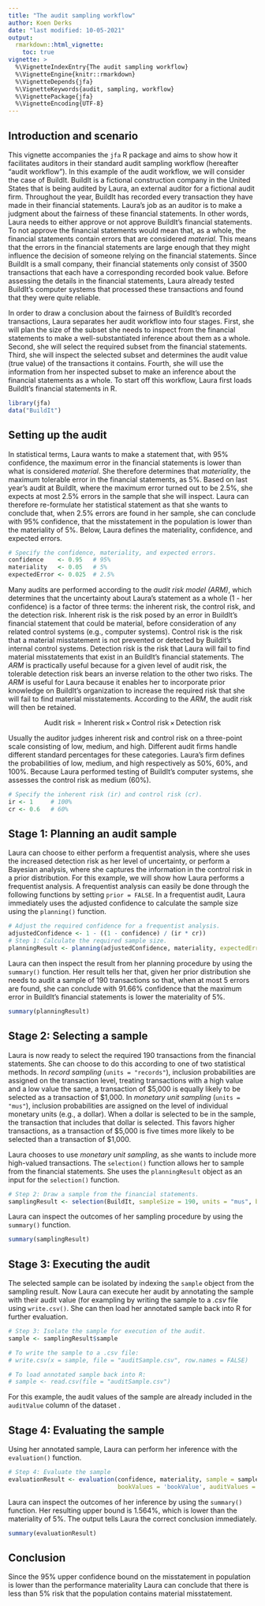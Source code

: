 ```yaml
---
title: "The audit sampling workflow"
author: Koen Derks
date: "last modified: 10-05-2021"
output: 
  rmarkdown::html_vignette:
    toc: true
vignette: >
  %\VignetteIndexEntry{The audit sampling workflow}
  %\VignetteEngine{knitr::rmarkdown}
  %\VignetteDepends{jfa}
  %\VignetteKeywords{audit, sampling, workflow}
  %\VignettePackage{jfa}
  %\VignetteEncoding{UTF-8}
---
```


## Introduction and scenario

This vignette accompanies the `jfa` R package and aims to show how it facilitates auditors in their standard audit sampling workflow (hereafter "audit workflow"). In this example of the audit workflow, we will consider the case of BuildIt. BuildIt is a fictional construction company in the United States that is being audited by Laura, an external auditor for a fictional audit firm. Throughout the year, BuildIt has recorded every transaction they have made in their financial statements. Laura's job as an auditor is to make a judgment about the fairness of these financial statements. In other words, Laura needs to either approve or not approve BuildIt's financial statements. To not approve the financial statements would mean that, as a whole, the financial statements contain errors that are considered *material*. This means that the errors in the financial statements are large enough that they might influence the decision of someone relying on the financial statements. Since BuildIt is a small company, their financial statements only consist of 3500 transactions that each have a corresponding recorded book value. Before assessing the details in the financial statements, Laura already tested BuildIt's computer systems that processed these transactions and found that they were quite reliable. 

In order to draw a conclusion about the fairness of BuildIt's recorded transactions, Laura separates her audit workflow into four stages. First, she will plan the size of the subset she needs to inspect from the financial statements to make a well-substantiated inference about them as a whole. Second, she will select the required subset from the financial statements. Third, she will inspect the selected subset and determines the audit value (true value) of the transactions it contains. Fourth, she will use the information from her inspected subset to make an inference about the financial statements as a whole. To start off this workflow, Laura first loads BuildIt's financial statements in R.

```r
library(jfa)
data("BuildIt")
```

## Setting up the audit

In statistical terms, Laura wants to make a statement that, with 95% confidence, the maximum error in the financial statements is lower than what is considered *material*. She therefore determines that *materiality*, the maximum tolerable error in the financial statements, as 5%. Based on last year's audit at BuildIt, where the maximum error turned out to be 2.5%, she expects at most 2.5% errors in the sample that she will inspect. Laura can therefore re-formulate her statistical statement as that she wants to conclude that, when 2.5% errors are found in her sample, she can conclude with 95% confidence, that the misstatement in the population is lower than the materiality of 5%. Below, Laura defines the materiality, confidence, and expected errors.

```r
# Specify the confidence, materiality, and expected errors.
confidence    <- 0.95   # 95%
materiality   <- 0.05   # 5%
expectedError <- 0.025  # 2.5%
```

Many audits are performed according to the *audit risk model (ARM)*, which determines that the uncertainty about Laura's statement as a whole (1 - her confidence) is a factor of three terms: the inherent risk, the control risk, and the detection risk. Inherent risk is the risk posed by an error in BuildIt's financial statement that could be material, before consideration of any related control systems (e.g., computer systems). Control risk is the risk that a material misstatement is not prevented or detected by BuildIt's internal control systems. Detection risk is the risk that Laura will fail to find material misstatements that exist in an BuildIt's financial statements. The *ARM* is practically useful because for a given level of audit risk, the tolerable detection risk bears an inverse relation to the other two risks. The *ARM* is useful for Laura because it enables her to incorporate prior knowledge on BuildIt's organization to increase the required risk that she will fail to find material misstatements. According to the *ARM*, the audit risk will then be retained.

$$ \text{Audit risk} = \text{Inherent risk} \,\times\, \text{Control risk} \,\times\, \text{Detection risk}$$

Usually the auditor judges inherent risk and control risk on a three-point scale consisting of low, medium, and high. Different audit firms handle different standard percentages for these categories. Laura's firm defines the probabilities of low, medium, and high respectively as 50%, 60%, and 100%. Because Laura performed testing of BuildIt's computer systems, she assesses the control risk as medium (60%).

```r
# Specify the inherent risk (ir) and control risk (cr).
ir <- 1     # 100%
cr <- 0.6   # 60%
```

## Stage 1: Planning an audit sample

Laura can choose to either perform a frequentist analysis, where she uses the increased detection risk as her level of uncertainty, or perform a Bayesian analysis, where she captures the information in the control risk in a prior distribution. For this example, we will show how Laura performs a frequentist analysis. A frequentist analysis can easily be done through the following functions by setting `prior = FALSE`. In a frequentist audit, Laura immediately uses the adjusted confidence to calculate the sample size using the `planning()` function.

```r
# Adjust the required confidence for a frequentist analysis.
adjustedConfidence <- 1 - ((1 - confidence) / (ir * cr))
# Step 1: Calculate the required sample size.
planningResult <- planning(adjustedConfidence, materiality, expectedError = expectedError)
```

Laura can then inspect the result from her planning procedure by using the `summary()` function. Her result tells her that, given her prior distribution she needs to audit a sample of 190 transactions so that, when at most 5 errors are found, she can conclude with 91.66% confidence that the maximum error in BuildIt's financial statements is lower the materiality of 5%. 

```r
summary(planningResult)
```

## Stage 2: Selecting a sample

Laura is now ready to select the required 190 transactions from the financial statements. She can choose to do this according to one of two statistical methods. In *record sampling* (`units = "records"`), inclusion probabilities are assigned on the transaction level, treating transactions with a high value and a low value the same, a transaction of $5,000 is equally likely to be selected as a transaction of $1,000. In *monetary unit sampling* (`units = "mus"`), inclusion probabilities are assigned on the level of individual monetary units (e.g., a dollar). When a dollar is selected to be in the sample, the transaction that includes that dollar is selected. This favors higher transactions, as a transaction of \$5,000 is five times more likely to be selected than a transaction of \$1,000. 

Laura chooses to use *monetary unit sampling*, as she wants to include more high-valued transactions. The `selection()` function allows her to sample from the financial statements. She uses the `planningResult` object as an input for the `selection()` function.

```r
# Step 2: Draw a sample from the financial statements.
samplingResult <- selection(BuildIt, sampleSize = 190, units = "mus", bookValues = "bookValue")
```

Laura can inspect the outcomes of her sampling procedure by using the `summary()` function.

```r
summary(samplingResult)
```

## Stage 3: Executing the audit

The selected sample can be isolated by indexing the `sample` object from the sampling result. Now Laura can execute her audit by annotating the sample with their audit value (for exampling by writing the sample to a *.csv* file using `write.csv()`. She can then load her annotated sample back into R for further evaluation.

```r
# Step 3: Isolate the sample for execution of the audit.
sample <- samplingResult$sample

# To write the sample to a .csv file:
# write.csv(x = sample, file = "auditSample.csv", row.names = FALSE)

# To load annotated sample back into R:
# sample <- read.csv(file = "auditSample.csv")
```

For this example, the audit values of the sample are already included in the `auditValue` column of the dataset .

## Stage 4: Evaluating the sample

Using her annotated sample, Laura can perform her inference with the `evaluation()` function.

```r
# Step 4: Evaluate the sample
evaluationResult <- evaluation(confidence, materiality, sample = sample, 
                               bookValues = 'bookValue', auditValues = 'auditValue')
```

Laura can inspect the outcomes of her inference by using the `summary()` function. Her resulting upper bound is 1.564%, which is lower than the materiality of 5%. The output tells Laura the correct conclusion immediately.

```r
summary(evaluationResult)
```

## Conclusion

Since the 95% upper confidence bound on the misstatement in population is lower than the performance materiality Laura can conclude that there is less than 5% risk that the population contains material misstatement.
